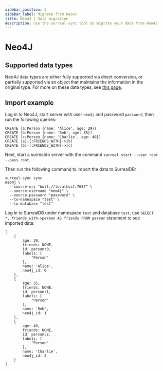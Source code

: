 ```yaml
---
sidebar_position: 5
sidebar_label: Migrate from Neo4J
title: Neo4J | Data migration
description: Use the surreal-sync tool to migrate your data from Neo4J to SurrealDB, including edges.
---
```


# Neo4J

## Supported data types

Neo4J data types are either fully supported via direct conversion, or partially supported via an object that maintains the information in the original type. For more on these data types, see [this page](https://github.com/surrealdb/surreal-sync/blob/main/docs/neo4j-data-types.md).

## Import example

Log in to Neo4J, start server with user `neo4j` and password `password`, then run the following queries:

```title="Sample Neo4J data"
CREATE (a:Person {name: 'Alice', age: 29})
CREATE (b:Person {name: 'Bob', age: 35})
CREATE (c:Person {name: 'Charlie', age: 40})
CREATE (a)-[:FRIENDS_WITH]->(b)
CREATE (b)-[:FRIENDS_WITH]->(c)
```

Next, start a surrealdb server with the command `surreal start --user root --pass root`.

Then run the following command to import the data to SurrealDB:

```
surreal-sync sync
neo4j \
  --source-uri "bolt://localhost:7687" \
  --source-username "neo4j" \
  --source-password "password" \
  --to-namespace "test" \
  --to-database "test"
```

Log in to SurrealDB under namespace `test` and database `test`, use `SELECT *, friends_with->person AS friends FROM person` statement to see imported data:

```surql title="Result"
[
	{
		age: 29,
		friends: NONE,
		id: person:0,
		labels: [
			'Person'
		],
		name: 'Alice',
		neo4j_id: 0
	},
	{
		age: 35,
		friends: NONE,
		id: person:1,
		labels: [
			'Person'
		],
		name: 'Bob',
		neo4j_id: 1
	},
	{
		age: 40,
		friends: NONE,
		id: person:2,
		labels: [
			'Person'
		],
		name: 'Charlie',
		neo4j_id: 2
	}
]
```